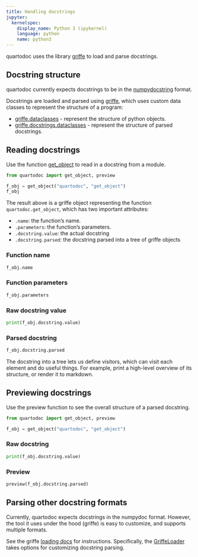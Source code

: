 ```yaml
---
title: Handling docstrings
jupyter:
  kernelspec:
    display_name: Python 3 (ipykernel)
    language: python
    name: python3
---
```


quartodoc uses the library [griffe](https://github.com/mkdocstrings/griffe) to load and parse docstrings.

## Docstring structure

quartodoc currently expects docstrings to be in the [numpydocstring](https://numpydoc.readthedocs.io/en/latest/format.html) format.

Docstrings are loaded and parsed using [griffe](https://mkdocstrings.github.io/griffe),
which uses custom data classes to represent the structure of a program:

- [griffe.dataclasses](https://mkdocstrings.github.io/griffe/reference/griffe/dataclasses/#griffe.dataclasses) - represent the structure of python objects.
- [griffe.docstrings.dataclasses](https://mkdocstrings.github.io/griffe/reference/griffe/docstrings/dataclasses/#griffe.docstrings.dataclasses) - represent the structure of parsed docstrings.



## Reading docstrings

Use the function [get_object](/api/#get_object) to read in a docstring from a module.


```python
from quartodoc import get_object, preview

f_obj = get_object("quartodoc", "get_object")
f_obj
```

The result above is a griffe object representing the function `quartodoc.get_object`,
which has two important attributes:

* `.name`: the function's name.
* `.parameters`: the function's parameters.
* `.docstring.value`: the actual docstring
* `.docstring.parsed`: the docstring parsed into a tree of griffe objects

### Function name

```python
f_obj.name
```

### Function parameters

```python
f_obj.parameters
```

### Raw docstring value

```python
print(f_obj.docstring.value)
```

### Parsed docstring

```python
f_obj.docstring.parsed
```

The docstring into a tree lets us define visitors, which can visit each element and
do useful things. For example, print a high-level overview of its structure, or render it to markdown.

## Previewing docstrings

Use the preview function to see the overall structure of a parsed docstring.

```python
from quartodoc import get_object, preview

f_obj = get_object("quartodoc", "get_object")
```

### Raw docstring


```python
print(f_obj.docstring.value)
```

### Preview


```python
preview(f_obj.docstring.parsed)
```

## Parsing other docstring formats

Currently, quartodoc expects docstrings in the numpydoc format.
However, the tool it uses under the hood (griffe) is easy to customize, and supports multiple formats.

See the griffe [loading docs](https://mkdocstrings.github.io/griffe/loading/) for instructions.
Specifically, the [GriffeLoader](https://mkdocstrings.github.io/griffe/reference/griffe/loader/#griffe.loader.GriffeLoader) takes options for customizing docstring parsing.
